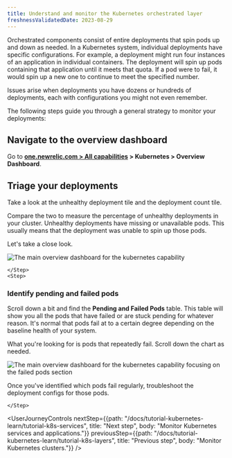 ```yaml
---
title: Understand and monitor the Kubernetes orchestrated layer
freshnessValidatedDate: 2023-08-29
---
```





Orchestrated components consist of entire deployments that spin pods up and down as needed. In a Kubernetes system, individual deployments have specific configurations. For example, a deployment might run four instances of an application in individual containers. The deployment will spin up pods containing that application until it meets that quota. If a pod were to fail, it would spin up a new one to continue to meet the specified number.

Issues arise when deployments you have dozens or hundreds of deployments, each with configurations you might not even remember.

The following steps guide you through a general strategy to monitor your deployments:

<Steps>
    <Step>
    
## Navigate to the overview dashboard

Go to <DoNotTranslate>**[one.newrelic.com > All capabilities](https://one.newrelic.com/all-capabilities) > Kubernetes > Overview Dashboard**</DoNotTranslate>.         
    </Step>
    <Step>

## Triage your deployments

Take a look at the unhealthy deployment tile and the deployment count tile. 

Compare the two to measure the percentage of unhealthy deployments in your cluster. Unhealthy deployments have missing or unavailable pods. This usually means that the deployment was unable to spin up those pods.

Let's take a close look.

<img
    title="tutorialOverviewdashboard"
    alt="The main overview dashboard for the kubernetes capability"
    src={tutorialOverviewDeployments}
/>

    </Step>
    <Step>
        
### Identify pending and failed pods

Scroll down a bit and find the <DoNotTranslate>**Pending and Failed Pods**</DoNotTranslate> table. This table will show you all the pods that have failed or are stuck pending for whatever reason. It's normal that pods fail at to a certain degree depending on the baseline health of your system. 

What you're looking for is pods that repeatedly fail. Scroll down the chart as needed. 

<img
    title="tutorialOverviewFailed"
    alt="The main overview dashboard for the kubernetes capability focusing on the failed pods section"
    src={tutorialOverviewFailed}
/>

Once you've identified which pods fail regularly, troubleshoot the deployment configs for those pods.

    </Step>
</Steps>

<UserJourneyControls
    nextStep={{path: "/docs/tutorial-kubernetes-learn/tutorial-k8s-services", title: "Next step", body: "Monitor Kubernetes services and applications."}}
    previousStep={{path: "/docs/tutorial-kubernetes-learn/tutorial-k8s-layers", title: "Previous step", body: "Monitor Kubernetes clusters."}}
/>